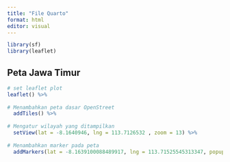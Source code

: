 ```yaml
---
title: "File Quarto"
format: html
editor: visual
---
```


```r
library(sf)
library(leaflet)
```

## Peta Jawa Timur


```r
# set leaflet plot
leaflet() %>%
  
# Menambahkan peta dasar OpenStreet
  addTiles() %>%
  
# Mengatur wilayah yang ditampilkan
  setView(lat = -8.1640946, lng = 113.7126532 , zoom = 13) %>%
  
# Menambahkan marker pada peta
  addMarkers(lat = -8.1639100088489917, lng = 113.71525545313347, popup = "Masjid Alhikmah UNEJ")
```
